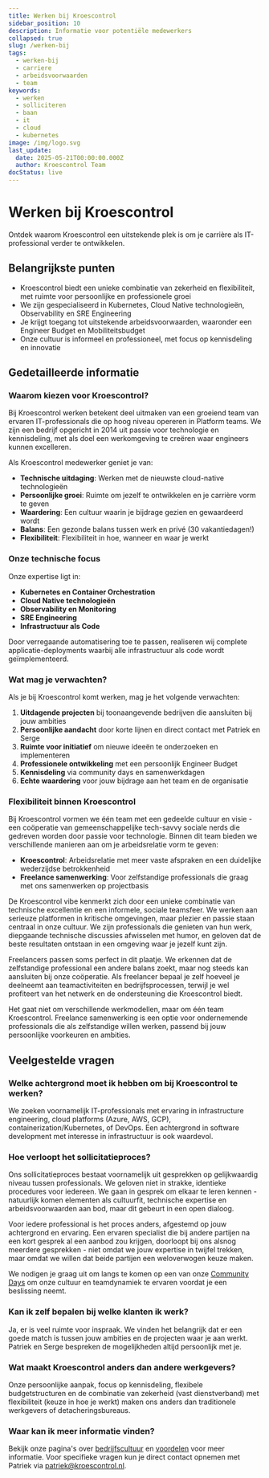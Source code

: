 ```yaml
---
title: Werken bij Kroescontrol
sidebar_position: 10
description: Informatie voor potentiële medewerkers
collapsed: true
slug: /werken-bij
tags:
  - werken-bij
  - carriere
  - arbeidsvoorwaarden
  - team
keywords:
  - werken
  - solliciteren
  - baan
  - it
  - cloud
  - kubernetes
image: /img/logo.svg
last_update:
  date: 2025-05-21T00:00:00.000Z
  author: Kroescontrol Team
docStatus: live
---
```


# Werken bij Kroescontrol

Ontdek waarom Kroescontrol een uitstekende plek is om je carrière als IT-professional verder te ontwikkelen.

## Belangrijkste punten

- Kroescontrol biedt een unieke combinatie van zekerheid en flexibiliteit, met ruimte voor persoonlijke en professionele groei
- We zijn gespecialiseerd in Kubernetes, Cloud Native technologieën, Observability en SRE Engineering
- Je krijgt toegang tot uitstekende arbeidsvoorwaarden, waaronder een Engineer Budget en Mobiliteitsbudget
- Onze cultuur is informeel en professioneel, met focus op kennisdeling en innovatie

## Gedetailleerde informatie

### Waarom kiezen voor Kroescontrol?

Bij Kroescontrol werken betekent deel uitmaken van een groeiend team van ervaren IT-professionals die op hoog niveau opereren in Platform teams. We zijn een bedrijf opgericht in 2014 uit passie voor technologie en kennisdeling, met als doel een werkomgeving te creëren waar engineers kunnen excelleren.

Als Kroescontrol medewerker geniet je van:

- **Technische uitdaging**: Werken met de nieuwste cloud-native technologieën
- **Persoonlijke groei**: Ruimte om jezelf te ontwikkelen en je carrière vorm te geven
- **Waardering**: Een cultuur waarin je bijdrage gezien en gewaardeerd wordt
- **Balans**: Een gezonde balans tussen werk en privé (30 vakantiedagen!)
- **Flexibiliteit**: Flexibiliteit in hoe, wanneer en waar je werkt

### Onze technische focus

Onze expertise ligt in:

- **Kubernetes en Container Orchestration**
- **Cloud Native technologieën**
- **Observability en Monitoring**
- **SRE Engineering**
- **Infrastructuur als Code**

Door verregaande automatisering toe te passen, realiseren wij complete applicatie-deployments waarbij alle infrastructuur als code wordt geïmplementeerd.

### Wat mag je verwachten?

Als je bij Kroescontrol komt werken, mag je het volgende verwachten:

1. **Uitdagende projecten** bij toonaangevende bedrijven die aansluiten bij jouw ambities
2. **Persoonlijke aandacht** door korte lijnen en direct contact met Patriek en Serge
3. **Ruimte voor initiatief** om nieuwe ideeën te onderzoeken en implementeren
4. **Professionele ontwikkeling** met een persoonlijk Engineer Budget
5. **Kennisdeling** via community days en samenwerkdagen
6. **Echte waardering** voor jouw bijdrage aan het team en de organisatie

### Flexibiliteit binnen Kroescontrol

Bij Kroescontrol vormen we één team met een gedeelde cultuur en visie - een coöperatie van gemeenschappelijke tech-savvy sociale nerds die gedreven worden door passie voor technologie. Binnen dit team bieden we verschillende manieren aan om je arbeidsrelatie vorm te geven:

- **Kroescontrol**: Arbeidsrelatie met meer vaste afspraken en een duidelijke wederzijdse betrokkenheid
- **Freelance samenwerking**: Voor zelfstandige professionals die graag met ons samenwerken op projectbasis

De Kroescontrol vibe kenmerkt zich door een unieke combinatie van technische excellentie en een informele, sociale teamsfeer. We werken aan serieuze platformen in kritische omgevingen, maar plezier en passie staan centraal in onze cultuur. We zijn professionals die genieten van hun werk, diepgaande technische discussies afwisselen met humor, en geloven dat de beste resultaten ontstaan in een omgeving waar je jezelf kunt zijn.

Freelancers passen soms perfect in dit plaatje. We erkennen dat de zelfstandige professional een andere balans zoekt, maar nog steeds kan aansluiten bij onze coöperatie. Als freelancer bepaal je zelf hoeveel je deelneemt aan teamactiviteiten en bedrijfsprocessen, terwijl je wel profiteert van het netwerk en de ondersteuning die Kroescontrol biedt.

Het gaat niet om verschillende werkmodellen, maar om één team Kroescontrol. Freelance samenwerking is een optie voor ondernemende professionals die als zelfstandige willen werken, passend bij jouw persoonlijke voorkeuren en ambities.

## Veelgestelde vragen

### Welke achtergrond moet ik hebben om bij Kroescontrol te werken?

We zoeken voornamelijk IT-professionals met ervaring in infrastructure engineering, cloud platforms (Azure, AWS, GCP), containerization/Kubernetes, of DevOps. Een achtergrond in software development met interesse in infrastructuur is ook waardevol.

### Hoe verloopt het sollicitatieproces?

Ons sollicitatieproces bestaat voornamelijk uit gesprekken op gelijkwaardig niveau tussen professionals. We geloven niet in strakke, identieke procedures voor iedereen. We gaan in gesprek om elkaar te leren kennen - natuurlijk komen elementen als cultuurfit, technische expertise en arbeidsvoorwaarden aan bod, maar dit gebeurt in een open dialoog.

Voor iedere professional is het proces anders, afgestemd op jouw achtergrond en ervaring. Een ervaren specialist die bij andere partijen na een kort gesprek al een aanbod zou krijgen, doorloopt bij ons alsnog meerdere gesprekken - niet omdat we jouw expertise in twijfel trekken, maar omdat we willen dat beide partijen een weloverwogen keuze maken.

We nodigen je graag uit om langs te komen op een van onze [Community Days](/cultuur/community-days) om onze cultuur en teamdynamiek te ervaren voordat je een beslissing neemt.

### Kan ik zelf bepalen bij welke klanten ik werk?

Ja, er is veel ruimte voor inspraak. We vinden het belangrijk dat er een goede match is tussen jouw ambities en de projecten waar je aan werkt. Patriek en Serge bespreken de mogelijkheden altijd persoonlijk met je.

### Wat maakt Kroescontrol anders dan andere werkgevers?

Onze persoonlijke aanpak, focus op kennisdeling, flexibele budgetstructuren en de combinatie van zekerheid (vast dienstverband) met flexibiliteit (keuze in hoe je werkt) maken ons anders dan traditionele werkgevers of detacheringsbureaus.

### Waar kan ik meer informatie vinden?

Bekijk onze pagina's over [bedrijfscultuur](/werken-bij/bedrijfscultuur) en [voordelen](/werken-bij/voordelen) voor meer informatie. Voor specifieke vragen kun je direct contact opnemen met Patriek via [patriek@kroescontrol.nl](mailto:patriek@kroescontrol.nl).
